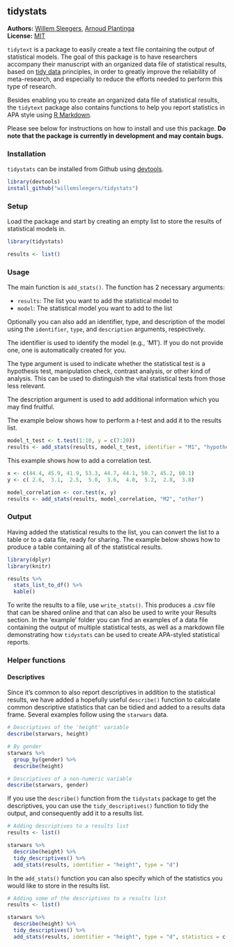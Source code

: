 <!-- README.md is generated from README.Rmd. Please edit that file -->

tidystats
---------------

**Authors:** [Willem Sleegers](http://willemsleegers.com/), [Arnoud Plantinga](http://www.arnoudplantinga.nl/)<br/>
**License:** [MIT](https://opensource.org/licenses/MIT)

`tidytext` is a package to easily create a text file containing the output of statistical models. The goal of this package is to have researchers accompany their manuscript with an organized data file of statistical results, based on [tidy data](http://vita.had.co.nz/papers/tidy-data.html) principles, in order to greatly improve the reliability of meta-research, and especially to reduce the efforts needed to perform this type of research.

Besides enabling you to create an organized data file of statistical results, the `tidytext` package also contains functions to help you report statistics in APA style using [R Markdown](http://rmarkdown.rstudio.com).

Please see below for instructions on how to install and use this package. **Do note that the package is currently in development and may contain bugs.**

### Installation

`tidystats` can be installed from Github using [devtools](https://github.com/hadley/devtools). 

```r
library(devtools)
install_github("willemsleegers/tidystats")
```

### Setup

Load the package and start by creating an empty list to store the results of statistical models in.

```r
library(tidystats)

results <- list()
```

### Usage

The main function is `add_stats()`. The function has 2 necessary arguments:

- `results`: The list you want to add the statistical model to
- `model`: The statistical model you want to add to the list

Optionally you can also add an identifier, type, and description of the model using the `identifier`, `type`, and `description` arguments, respectively. 

The identifier is used to identify the model (e.g., 'M1'). If you do not provide one, one is automatically created for you. 

The type argument is used to indicate whether the statistical test is a hypothesis test, manipulation check, contrast analysis, or other kind of analysis. This can be used to distinguish the vital statistical tests from those less relevant.

The description argument is used to add additional information which you may find fruitful.

The example below shows how to perform a *t*-test and add it to the results list.

```r
model_t_test <- t.test(1:10, y = c(7:20))
results <- add_stats(results, model_t_test, identifier = "M1", "hypothesis")
```

This example shows how to add a correlation test.

```r
x <- c(44.4, 45.9, 41.9, 53.3, 44.7, 44.1, 50.7, 45.2, 60.1)
y <- c( 2.6,  3.1,  2.5,  5.0,  3.6,  4.0,  5.2,  2.8,  3.8)

model_correlation <- cor.test(x, y)
results <- add_stats(results, model_correlation, "M2", "other")
```

### Output

Having added the statistical results to the list, you can convert the list to a table or to a data file, ready for sharing. The example below shows how to produce a table containing all of the statistical results.

```r
library(dplyr)
library(knitr)

results %>%
  stats_list_to_df() %>%
  kable()
```

To write the results to a file, use `write_stats()`. This produces a .csv file that can be shared online and that can also be used to write your Results section. In the 'example' folder you can find an examples of a data file containing the output of multiple statistical tests, as well as a markdown file demonstrating how `tidystats` can be used to create APA-styled statistical reports.

### Helper functions

#### Descriptives

Since it's common to also report descriptives in addition to the statistical results, we have added a hopefully useful `describe()` function to calculate common descriptive statistics that can be tidied and added to a results data frame. Several examples follow using the `starwars` data.

```r
# Descriptives of the 'height' variable
describe(starwars, height)
```

```r
# By gender
starwars %>%
  group_by(gender) %>%
  describe(height)
```

```r
# Descriptives of a non-numeric variable
describe(starwars, gender)
```

If you use the `describe()` function from the `tidystats` package to get the descriptives, you can use the `tidy_descriptives()` function to tidy the output, and consequently add it to a results list. 

```r
# Adding descriptives to a results list
results <- list()

starwars %>%
  describe(height) %>%
  tidy_descriptives() %>%
  add_stats(results, identifier = "height", type = "d")
```
In the `add_stats()` function you can also specify which of the statistics you would like to store in the results list.

```r
# Adding some of the descriptives to a results list
results <- list()

starwars %>%
  describe(height) %>%
  tidy_descriptives() %>%
  add_stats(results, identifier = "height", type = "d", statistics = c("n", "M", "SD"))
```
